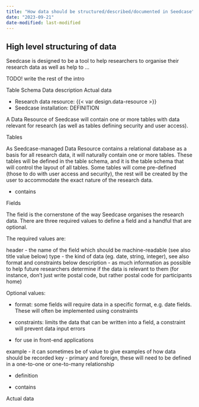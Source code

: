```yaml
---
title: "How data should be structured/described/documented in Seedcase"
date: "2023-09-21"
date-modified: last-modified
---
```


## High level structuring of data

Seedcase is designed to be a tool to help researchers to organise their research data as well as help to ...

TODO!  write the rest of the intro

Table Schema
Data description
Actual data

- Research data resource: {{< var design.data-resource >}}
- Seedcase installation: DEFINITION

A Data Resource of Seedcase will contain one or more tables with data relevant for research (as well as tables defining security and user access).

Tables

As Seedcase-managed Data Resource contains a relational database as a basis for all research data, it will naturally contain one or more tables.  These tables will be defined in the table schema, and it is the table schema that will control the layout of all tables.  Some tables will come pre-defined (those to do with user access and security), the rest will be created by the user to accommodate the exact nature of the research data.

- contains

Fields

The field is the cornerstone of the way Seedcase organises the research data.  There are three required values to define a field and a handful that are optional.

The required values are:

header - the name of the field which should be machine-readable (see also title value below)
type - the kind of data (eg. date, string, integer), see also format and constraints below
description - as much information as possible to help future researchers determine if the data is relevant to them (for instance, don't just write postal code, but rather postal code for participants home)

Optional values:

- format: some fields will require data in a specific format, e.g. date fields. These will often be implemented using constraints

- constraints: limits the data that can be written into a field, a constraint will prevent data input errors

- for use in front-end applications

example - it can sometimes be of value to give examples of how data should be recorded
key - primary and foreign, these will need to be defined in a one-to-one or one-to-many relationship

- definition

- contains

Actual data
